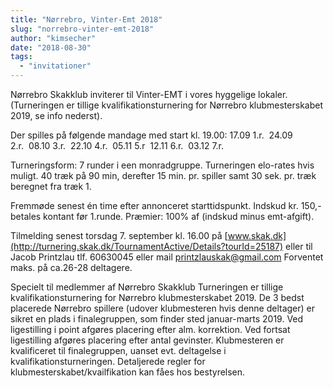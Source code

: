 ```yaml
---
title: "Nørrebro, Vinter-Emt 2018"
slug: "norrebro-vinter-emt-2018"
author: "kimsecher"
date: "2018-08-30"
tags: 
  - "invitationer"
---
```


Nørrebro Skakklub inviterer til Vinter-EMT i vores hyggelige lokaler. (Turneringen er tillige kvalifikationsturnering for Nørrebro klubmesterskabet 2019, se info nederst).

Der spilles på følgende mandage med start kl. 19.00: 17.09 1.r.  24.09 2.r.  08.10 3.r.  22.10 4.r.  05.11 5.r  12.11 6.r.  03.12 7.r.

Turneringsform: 7 runder i een monradgruppe. Turneringen elo-rates hvis muligt. 40 træk på 90 min, derefter 15 min. pr. spiller samt 30 sek. pr. træk beregnet fra træk 1.

Fremmøde senest én time efter annonceret starttidspunkt. Indskud kr. 150,- betales kontant før 1.runde. Præmier: 100% af (indskud minus emt-afgift).

Tilmelding senest torsdag 7. september kl. 16.00 på [www.skak.dk](http://turnering.skak.dk/TournamentActive/Details?tourId=25187) eller til Jacob Printzlau tlf. 60630045 eller mail printzlauskak@gmail.com Forventet maks. på ca.26-28 deltagere.

Specielt til medlemmer af Nørrebro Skakklub Turneringen er tillige kvalifikationsturnering for Nørrebro klubmesterskabet 2019. De 3 bedst placerede Nørrebro spillere (udover klubmesteren hvis denne deltager) er sikret en plads i finalegruppen, som finder sted januar-marts 2019. Ved ligestilling i point afgøres placering efter alm. korrektion. Ved fortsat ligestilling afgøres placering efter antal gevinster. Klubmesteren er kvalificeret til finalegruppen, uanset evt. deltagelse i kvalifikationsturneringen. Detaljerede regler for klubmesterskabet/kvailfikation kan fåes hos bestyrelsen.
